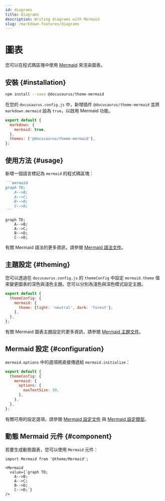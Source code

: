 ```yaml
---
id: diagrams
title: Diagrams
description: Writing diagrams with Mermaid
slug: /markdown-features/diagrams
---
```


# 圖表

您可以在程式碼區塊中使用 [Mermaid](https://mermaid-js.github.io/mermaid/) 來渲染圖表。

## 安裝 {#installation}

```bash npm2yarn
npm install --save @docusaurus/theme-mermaid
```

在您的 `docusaurus.config.js` 中，新增插件 `@docusaurus/theme-mermaid` 並將 `markdown.mermaid` 設為 `true`，以啟用 Mermaid 功能。

```js title="docusaurus.config.js"
export default {
  markdown: {
    mermaid: true,
  },
  themes: ['@docusaurus/theme-mermaid'],
};
```

## 使用方法 {#usage}

新增一個語言標記為 `mermaid` 的程式碼區塊：

````md title="Example Mermaid diagram"
```mermaid
graph TD;
    A-->B;
    A-->C;
    B-->D;
    C-->D;
```
````

```mermaid
graph TD;
    A-->B;
    A-->C;
    B-->D;
    C-->D;
```

有關 Mermaid 語法的更多資訊，請參閱 [Mermaid 語法文件](https://mermaid-js.github.io/mermaid/#/./n00b-syntaxReference)。

## 主題設定 {#theming}

您可以透過在 `docusaurus.config.js` 的 `themeConfig` 中設定 `mermaid.theme` 值來變更圖表的深色與淺色主題。您可以分別為淺色與深色模式設定主題。

```js title="docusaurus.config.js"
export default {
  themeConfig: {
    mermaid: {
      theme: {light: 'neutral', dark: 'forest'},
    },
  },
};
```

有關 Mermaid 圖表主題設定的更多資訊，請參閱 [Mermaid 主題文件](https://mermaid-js.github.io/mermaid/#/theming)。

## Mermaid 設定 {#configuration}

`mermaid.options` 中的選項將直接傳遞給 `mermaid.initialize`：

```js title="docusaurus.config.js"
export default {
  themeConfig: {
    mermaid: {
      options: {
        maxTextSize: 50,
      },
    },
  },
};
```

有關可用的設定選項，請參閱 [Mermaid 設定文件](https://mermaid-js.github.io/mermaid/#/./Setup?id=configuration) 與 [Mermaid 設定類型](https://github.com/mermaid-js/mermaid/blob/master/packages/mermaid/src/config.type.ts)。

## 動態 Mermaid 元件 {#component}

若要生成動態圖表，您可以使用 `Mermaid` 元件：

```mdx title="Example of dynamic Mermaid component"
import Mermaid from '@theme/Mermaid';

<Mermaid
  value={`graph TD;
    A-->B;
    A-->C;
    B-->D;
    C-->D;`}
/>
```